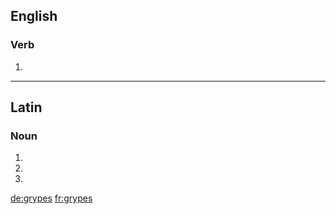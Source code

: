 ==English==

===Verb===
{{head|en|verb form}}

# {{en-third-person singular of|grype}}

----

==Latin==

===Noun===
{{la-noun-form|grypēs}}

# {{inflection of|gryps||nom|p|lang=la}}
# {{inflection of|gryps||acc|p|lang=la}}
# {{inflection of|gryps||voc|p|lang=la}}

[[de:grypes]]
[[fr:grypes]]